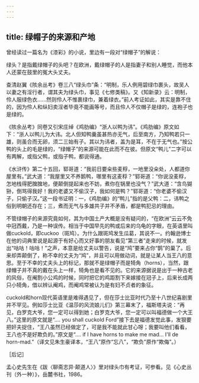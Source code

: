 ```yaml
---
---
---
```

title: 绿帽子的来源和产地
---




曾经读过一篇名为《漆彩》的小说，里边有一段对“绿帽子”的解说：

绿头？是指戴绿帽子的头吧？在欧洲，戴绿帽子的人是指妻子和别人睡觉，而他本人还蒙在鼓里的冤大头丈夫。

查清赵翼《陔余丛考》卷三八“绿头巾”条：“明制，乐人例用碧绿巾裹头，故吴人以妻之有淫行者，谓其夫为绿头巾，事见《七修类稿》。又《知新录》云：明制，伶人服绿色衣……然则伶人不惟裹绿巾，兼着绿衣。”前人考证如此，其实是靠不住的，因为伶人和纵妇卖淫者毕竟不能画等号，而且伶人不仅帽子是绿的，连袍子也是绿的。

《陔余丛考》同卷又引宋庄绰《鸡肋编》“浙人以鸭为讳”。《鸡肋编》原文如下：“浙人以鸭儿为大讳。北人但知鸭羹虽甚热亦无气，后至南方，乃知鸭若只一雄，则虽合而无卵，须二三始有子。其以为讳者，盖为是耳，不在于无气也。”按公鸭的头上的毛是绿的，“绿帽子”的来源可能在此而不在彼。但原文“鸭儿”二字可以有两解，或指父鸭，或指子鸭，都说得通。

《水浒传》第二十五回，郓哥道：“我前日要籴些麦稃，一地里没籴处，人都道你屋里有。”武大道：“我屋里又不养鹅鸭，哪里有这麦稃？”郓哥道：“你说没麦稃，怎地栈得肥䐛䐛地，便颠倒提起来也不妨，煮你在锅里也没气？”武大道：“含鸟猢狲，倒骂得我好！我的老婆又不偷汉子，我如何是鸭？”郓哥道：“你老婆不偷汉子，只偷子汉。”这一段书证明：一，《鸡肋编》的“鸭儿”指的是父鸭：二，讳鸭之俗到明朝还存在；三，煮而无气与多雄共子并不矛盾，都是鸭犯忌的理由。

不管绿帽子的来源究竟如何，其为中国土产大概是没有疑问的，“在欧洲”云云不免中冠西戴，乃是一种误传。相当于中国早先的鸭或后来的乌龟的字眼，在英语里叫做cuckold，即cuckoo（斑鸠）。为什么跟斑鸠发生瓜葛，其说不一。约翰逊博士在他的词典里说是起源于有好心而又好事的朋友看见“第三者”走来的时候，就发出“咕咕！咕咕！”之声，本意是给丈夫以警告，说是“鸠”要来占你“鹊”的巢了。后来却弄颠倒了，称不幸的丈夫为“鸠”，并且可以用做动词，就是让某人当王八的意思。至于不幸的丈夫头上的标记，那就不是绿帽子而是犄角（horns），当然，跟绿帽子并不真的戴在头上一样，犄角也是看不见的。它的来源据说是出于一种古老的风俗，在阉割小公鸡的时候，同时把它的鸡距割下来嫁接在冠子上，后来长成两只小犄角，借以辨认阉鸡，而阉鸡常被认为是有妇不贞者的象征。

cuckold和horn现代英语里是难得遇见了，但在莎士比亚时代乃至十八世纪喜剧里并不罕见。例如莎士比亚《温莎的风流娘儿们》第三幕末了，福斯塔夫说：“再见，白罗克大爷，您一定可以得到她；白罗克大爷，您一定可以叫福德做一个大王八。”这里的原文就是“.... you shall cuckold Ford”接下去是福德发觉此事，发狠要把奸夫捉住，“王八虽然已经做定了，可是我不能就此甘心呀；我要叫他们看看，王八也不是好欺负的。”原文是“.... if I have horns to make me mad... I'll de horn-mad.”（译文见朱生豪译本，“王八”原作“忘八”，“欺负”原作“欺侮”。）





［后记］

孟心史先生在《跋〈聊斋志异·颠道人〉》里对绿头巾有考证，可参看。见《心史丛刊（外一种）》，岳麓书社，1986。